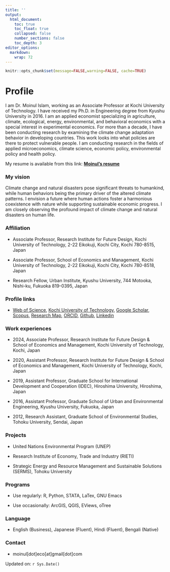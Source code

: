 ```yaml
---
title: ''
output:
  html_document:
    toc: true
    toc_float: true
    collapsed: false
    number_sections: false
    toc_depth: 3
editor_options: 
  markdown: 
    wrap: 72
---
```


```r
knitr::opts_chunk$set(message=FALSE,warning=FALSE, cache=TRUE)
```

# Profile

I am Dr. Moinul Islam, working as an Associate Professor at Kochi University of Technology. I have received my Ph.D. in Engineering degree from Kyushu University in 2016. I am an applied economist specializing in agriculture, climate, ecological, energy, environmental, and behavioral economics with a special interest in experimental economics. For more than a decade, I have been conducting research by examining the climate change adaptation behavior in developing countries. This work looks into what policies are there to protect vulnerable people. I am conducting research in the fields of applied microeconomics, climate science, economic policy, environmental policy and health policy.

My resume is available from this link: [**Moinul's resume**](https://moineco.github.io/moinul_resume/moinul_resume.pdf)

### My vision

Climate change and natural disasters pose significant threats to humankind, while human behaviors being the primary driver of the altered
climate patterns. I envision a future where human actions foster a harmonious coexistence with nature while supporting sustainable economic
progress. I am closely observing the profound impact of climate change and natural disasters on human life. 

### Affiliation

-   Associate Professor, Research Institute for Future Design, Kochi University of
    Technology, 2-22 Eikokuji, Kochi City, Kochi 780-8515, Japan

-   Associate Professor, School of Economics and Management, Kochi University of Technology,
    2-22 Eikokuji, Kochi City, Kochi 780-8518, Japan

-   Research Fellow, Urban Institute, Kyushu University, 744 Motooka, Nishi-ku, Fukuoka
    819-0395, Japan

### Profile links

-   [Web of
    Science](https://www.webofscience.com/wos/author/record/M-9369-2019), [Kochi University of
    Technology](https://www.kochi-tech.ac.jp/profile/ja/islam-moinul.html), [Google
    Scholar](https://scholar.google.co.jp/citations?user=UTZTmJ0AAAAJ&hl=en), [Scopus](https://www.scopus.com/authid/detail.uri?authorId=55348122400), [Research Map](https://researchmap.jp/moinul/?lang=english), [ORCID](https://orcid.org/0000-0002-0309-3156), [Github](https://github.com/moineco), [Linkedin](https://www.linkedin.com/in/moinul-islam-b7a140263/)

### Work experiences

-   2024, Associate Professor, Research Institute for Future Design &
    School of Economics and Management, Kochi University of Technology,
    Kochi, Japan

-   2020, Assistant Professor, Research Institute for Future Design &
    School of Economics and Management, Kochi University of Technology,
    Kochi, Japan

-   2019, Assistant Professor, Graduate School for International
    Development and Cooperation (IDEC), Hiroshima University, Hiroshima,
    Japan

-   2016, Assistant Professor, Graduate School of Urban and
    Environmental Engineering, Kyushu University, Fukuoka, Japan

-   2012, Research Assistant, Graduate School of Environmental Studies,
    Tohoku University, Sendai, Japan

### Projects

-   United Nations Environmental Program (UNEP)

-   Research Institute of Economy, Trade and Industry (RIETI)

-   Strategic Energy and Resource Management and Sustainable Solutions
    (SERMS), Tohoku University

### Programs

-   Use regularly: R, Python, STATA, LaTex, GNU Emacs

-   Use occasionally: ArcGIS, QGIS, EViews, oTree

### Language

-   English (Business), Japanese (Fluent), Hindi (Fluent), Bengali
    (Native)

### Contact

-   moinul[dot]eco[at]gmail[dot]com

Updated on: `r Sys.Date()`
